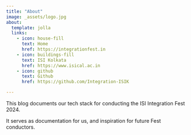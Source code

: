 ```yaml
---
title: "About"
image: _assets/logo.jpg
about:
  template: jolla
  links:
    - icon: house-fill
      text: Home
      href: https://integrationfest.in
    - icon: buildings-fill
      text: ISI Kolkata
      href: https://www.isical.ac.in
    - icon: github
      text: Github
      href: https://github.com/Integration-ISIK

---
```


This blog documents our tech stack for conducting the ISI Integration Fest 2024.

It serves as documentation for us, and inspiration for future Fest conductors.